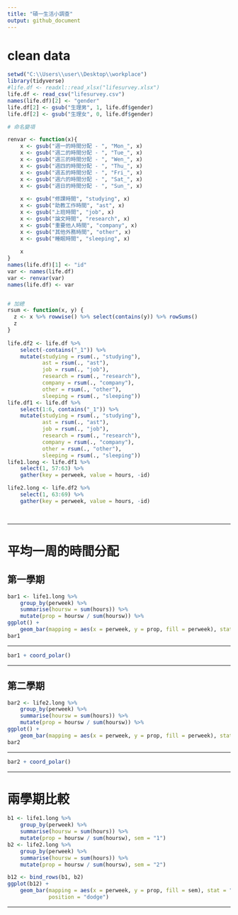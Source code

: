 ```yaml
---
title: "碩一生活小調查"
output: github_document
---
```

# clean data
```r
setwd("C:\\Users\\user\\Desktop\\workplace")
library(tidyverse)
#life.df <- readxl::read_xlsx("lifesurvey.xlsx")
life.df <- read_csv("lifesurvey.csv")
names(life.df)[2] <- "gender"
life.df[2] <- gsub("生理男", 1, life.df$gender)
life.df[2] <- gsub("生理女", 0, life.df$gender)

# 命名變項

renvar <- function(x){
    x <- gsub("週一的時間分配 - ", "Mon_", x)
    x <- gsub("週二的時間分配 - ", "Tue_", x)
    x <- gsub("週三的時間分配 - ", "Wen_", x)
    x <- gsub("週四的時間分配 - ", "Thu_", x)
    x <- gsub("週五的時間分配 - ", "Fri_", x)
    x <- gsub("週六的時間分配 - ", "Sat_", x)
    x <- gsub("週日的時間分配 - ", "Sun_", x)
  
    x <- gsub("修課時間", "studying", x)
    x <- gsub("助教工作時間", "ast", x)
    x <- gsub("上班時間", "job", x)
    x <- gsub("論文時間", "research", x)
    x <- gsub("重要他人時間", "company", x)
    x <- gsub("其他外務時間", "other", x)
    x <- gsub("睡眠時間", "sleeping", x)
    
    x
}
names(life.df)[1] <- "id"
var <- names(life.df)
var <- renvar(var)
names(life.df) <- var


# 加總
rsum <- function(x, y) {
  z <- x %>% rowwise() %>% select(contains(y)) %>% rowSums() 
  z    
}
    
life.df2 <- life.df %>%
    select(-contains("_1")) %>%
    mutate(studying = rsum(., "studying"),
           ast = rsum(., "ast"), 
           job = rsum(., "job"),
           research = rsum(., "research"),
           company = rsum(., "company"),
           other = rsum(., "other"),
           sleeping = rsum(., "sleeping"))
life.df1 <- life.df %>%
    select(1:6, contains("_1")) %>%
    mutate(studying = rsum(., "studying"),
           ast = rsum(., "ast"), 
           job = rsum(., "job"),
           research = rsum(., "research"),
           company = rsum(., "company"),
           other = rsum(., "other"),
           sleeping = rsum(., "sleeping"))
life1.long <- life.df1 %>%
    select(1, 57:63) %>%
    gather(key = perweek, value = hours, -id)

life2.long <- life.df2 %>%
    select(1, 63:69) %>%
    gather(key = perweek, value = hours, -id)

    
```

---

# 平均一周的時間分配

## 第一學期

```r
bar1 <- life1.long %>%
    group_by(perweek) %>%
    summarise(hoursw = sum(hours)) %>%
    mutate(prop = hoursw / sum(hoursw)) %>%
ggplot() +
    geom_bar(mapping = aes(x = perweek, y = prop, fill = perweek), stat = "identity")
bar1

```

---

```r
bar1 + coord_polar()
```
---

## 第二學期

```r
bar2 <- life2.long %>%
    group_by(perweek) %>%
    summarise(hoursw = sum(hours)) %>%
    mutate(prop = hoursw / sum(hoursw)) %>%
ggplot() +
    geom_bar(mapping = aes(x = perweek, y = prop, fill = perweek), stat = "identity")
bar2
```

---

```r
bar2 + coord_polar()
```

---

# 兩學期比較

```r
b1 <- life1.long %>%
    group_by(perweek) %>%
    summarise(hoursw = sum(hours)) %>%
    mutate(prop = hoursw / sum(hoursw), sem = "1")
b2 <- life2.long %>%
    group_by(perweek) %>%
    summarise(hoursw = sum(hours)) %>%
    mutate(prop = hoursw / sum(hoursw), sem = "2")

b12 <- bind_rows(b1, b2)
ggplot(b12) +
    geom_bar(mapping = aes(x = perweek, y = prop, fill = sem), stat = "identity",
             position = "dodge")
```
---